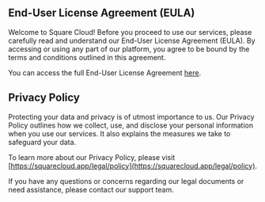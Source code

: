 
## End-User License Agreement (EULA)

Welcome to Square Cloud! Before you proceed to use our services, please carefully read and understand our End-User License Agreement (EULA). By accessing or using any part of our platform, you agree to be bound by the terms and conditions outlined in this agreement.

You can access the full End-User License Agreement [here](https://squarecloud.app/legal).

## Privacy Policy

Protecting your data and privacy is of utmost importance to us. Our Privacy Policy outlines how we collect, use, and disclose your personal information when you use our services. It also explains the measures we take to safeguard your data.

To learn more about our Privacy Policy, please visit [https://squarecloud.app/legal/policy](https://squarecloud.app/legal/policy).

If you have any questions or concerns regarding our legal documents or need assistance, please contact our support team.